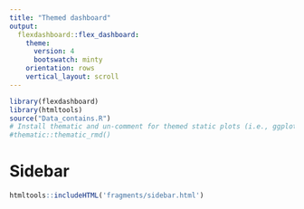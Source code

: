 ```yaml
---
title: "Themed dashboard"
output: 
  flexdashboard::flex_dashboard:
    theme:
      version: 4
      bootswatch: minty
    orientation: rows
    vertical_layout: scroll
---
```


```r
library(flexdashboard)
library(htmltools)
source("Data_contains.R")
# Install thematic and un-comment for themed static plots (i.e., ggplot2)
#thematic::thematic_rmd()
```


Sidebar {.sidebar data-width=200}
=====================================
```r
htmltools::includeHTML('fragments/sidebar.html')
```
